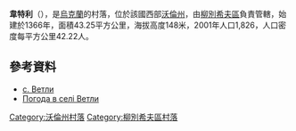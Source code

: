 {{coord|51|53|34|N|25|9|24|E|scale:30000|display=title}}

'''韋特利'''（{{lang-uk|Ветли}}），是[[烏克蘭|烏克蘭]]的村落，位於該國西部[[沃倫州|沃倫州]]，由[[柳別希夫區|柳別希夫區]]負責管轄，始建於1366年，面積43.25平方公里，海拔高度148米，2001年人口1,826，人口密度每平方公里42.22人。

==參考資料==
*[http://gska2.rada.gov.ua/pls/z7502/A005?rdat1=26.07.2009&rf7571=4174 с. Ветли]{{dead link|date=2018年5月 |bot=InternetArchiveBot |fix-attempted=yes }}
* [http://weather.in.ua/ua/volynskaja/3503 Погода в селі Ветли] {{Wayback|url=http://weather.in.ua/ua/volynskaja/3503 |date=20160305084143 }}

[[Category:沃倫州村落|Category:沃倫州村落]]
[[Category:柳別希夫區村落|Category:柳別希夫區村落]]


{{Volyn-geo-stub}}